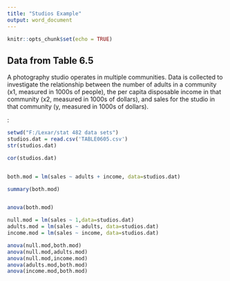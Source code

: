 ---
title: "Studios Example"
output: word_document
---

```{r setup, include=FALSE}
knitr::opts_chunk$set(echo = TRUE)
```

## Data from Table 6.5

A photography studio operates in multiple communities. Data is collected to investigate the relationship between the number of adults in a community (x1, measured in 1000s of people), the per capita disposable income in that community (x2, measured in 1000s of dollars), and sales for the studio in that community (y, measured in 1000s of dollars).

:


```{r}



setwd("F:/Lexar/stat 482 data sets")
studios.dat = read.csv('TABLE0605.csv')
str(studios.dat)

cor(studios.dat)


both.mod = lm(sales ~ adults + income, data=studios.dat)

summary(both.mod)


anova(both.mod)

null.mod = lm(sales ~ 1,data=studios.dat)
adults.mod = lm(sales ~ adults, data=studios.dat)
income.mod = lm(sales ~ income, data=studios.dat)

anova(null.mod,both.mod)
anova(null.mod,adults.mod)
anova(null.mod,income.mod)
anova(adults.mod,both.mod)
anova(income.mod,both.mod)





```


